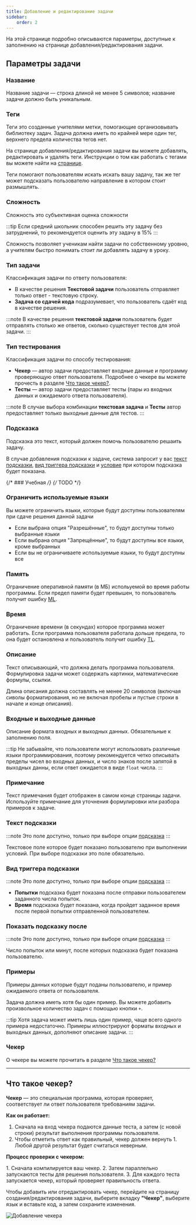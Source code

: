 ```yaml
---
title: Добавление и редактирование задачи
sidebar:
    order: 2
---
```



<BugsDisclaimer />

На этой странице подробно описываются параметры,
доступные к заполнению на странице добавления/редактирования задачи.

## Параметры задачи
### Название
Название задачи — строка длиной не менее 5 символов;
название задачи должно быть уникальным.

### Теги
Теги это созданные учителями метки, помогающие организовывать библиотеку задач.
Задача должна иметь по крайней мере один тег, верхнего предела количества тегов нет.

На странице добавления/редактирования задачи вы можете добавлять, редактировать и удалять теги.
Инструкции о том как работать с тегами вы можете найти на [странице](/references/utilities/tags).

Теги помогают пользователям искать искать вашу задачу,
так же тег может подсказать пользователю направление в котором стоит размышлять.

### Сложность
Сложность это субъективная оценка сложности

:::tip
Если средний школьник способен решить эту задачу без затруднений,
то рекомендуется оценить эту задачу в 15%
:::

Сложность позволяет ученикам найти задачи по собственному уровню,
а учителям быстро понимать стоит ли добавлять задачу в уроку.

### Тип задачи
Классификация задачи по ответу пользователя:
- В качестве решения **Текстовой задачи** пользователь отправляет только ответ - текстовую строку.
- **Задача со сдачей кода** подразумевает, что пользователь сдаёт код в качестве решения.

:::note
В качестве решения **текстовой задачи** пользователь будет отправлять столько же ответов,
сколько существует тестов для этой задачи.
:::

### Тип тестирования
Классификация задачи по способу тестирования:
- **Чекер** — автор задачи предоставляет входные данные и программу проверяющую ответ пользователя.
Подробнее о чекере вы можете прочесть в разделе [Что такое чекер?](#что-такое-чекер).
- **Тесты** — автор задачи предоставляет тесты (пары из входных данных и ожидаемого ответа пользователя).

:::note
В случае выбора комбинации **текстовая задача** и **Тесты** автор предоставляет только выходные данные для тестов.
:::

### Подсказка
Подсказка это текст, который должен помочь пользователю решаить задачу.

В случае добавления подсказки к задаче, система запросит у вас [текст подсказки](#текст-подсказки),
[вид триггера подсказки](#вид-триггера-подсказки) и [условие](#показать-подсказку-после) при котором подсказка будет показана.

{/* ### Учебная */}
{/* TODO */}

### Ограничить используемые языки
Вы можете ограничить языки, которые будут доступны пользователям при сдаче решения данной задачи
- Если выбрана опция "Разрешённые", то будут доступны только выбранные языки
- Если выбрана опция "Запрещённые", то будут доступны все языки, кроме выбранных
- Если вы не ограничиваете используемые языки, то будут доступны все


### Память
Ограничение оперативной памяти (в МБ) испольуемой во время работы программы.
Если предел памяти будет превышен, то пользователь получит ошибку [ML](/references/tasks/attempts/additional/#ml).

### Время
Ограничение времени (в секундах) которое программа может работать.
Если программа пользователя работала дольше предела, то она будет остановлена и пользователь получит ошибку [TL](/references/tasks/attempts/additional/#tl).

### Описание
Текст описывающий, что должна делать программа пользователя.
Формулировка задачи может содержать картинки, математические формулы, ссылки.

Длина описания должна составлять не менее 20 символов (включая сиволы форматирования, но не включая пробелы и пустые строки в начале и конце описания).

### Входные и выходные данные
Описание формата входных и выходных данных. Обязательные к заполнению поля.

:::tip
Не забывайте, что пользователи могут использовать различные языки программирования,
поэтому рекомендуется четко описывать пределы чисел во входных данных,
и число знаков после запятой в выходных данны, если ответ ожидается в виде `float` числа.
:::

### Примечание
Текст примечания будет отображен в самом конце страницы задачи.
Используйте примечание для уточнения формулировки или разбора примеров к задаче.


### Текст подсказки
:::note
Это поле доступно, только при выборе опции [подсказка](#подсказка)
:::

Текстовое поле которое будет показано пользователю при выполнении условий.
При выборе подсказки это поле обязательно.

### Вид триггера подсказки
:::note
Это поле доступно, только при выборе опции [подсказка](#подсказка)
:::
- **Попытки** подсказка будет показана после отправки пользователем заданного числа попыток.
- **Время** подсказка будет показана, когда пройдет заданное время после первой попытки отправленной пользователем.

### Показать подсказку после
:::note
Это поле доступно, только при выборе опции [подсказка](#подсказка)
:::

Число попыток или минут, после которых подсказка будет показана пользователю.


### Примеры
Примеры данных которые будут поданы пользователю,
и пример ожидаемого ответа от пользователя.

Задача должна иметь хотя бы один пример. Вы можете добавить произвольное количество задач с помощью кнопки `+`.

:::tip
Хотя задача может иметь лишь один пример, чаще всего одного примера недостаточно.
Примеры иллюстрируют форматы входных и выходных данных, дополняют описание задачи.
:::

### Чекер
О чекере вы можете прочитать в разделе [Что такое чекер?](#что-такое-чекер)


-----

## Что такое чекер?

**Чекер** — это специальная программа, которая проверяет, соответствует ли ответ пользователя требованиям задачи.

**Как он работает:**

1.  Сначала на вход чекера подаются данные теста, а затем (с новой строки) результат выполнения программы пользователя.
2.  Чтобы отметить ответ как правильный, чекер должен вернуть 1. Любой другой результат будет считаться неверным.

**Процесс проверки с чекером:**

<Steps>
1.  Сначала компилируется ваш чекер.
2.  Затем параллельно запускаются тесты для решения пользователя.
3.  Для каждого теста запускается чекер, который проверяет правильность ответа.
</Steps>

Чтобы добавить или отредактировать чекер, перейдите на страницу создания/редактирования задачи, выберите вкладку **"Чекер"**, выберите язык и вставьте код, а затем сохраните изменения.

![Добавление чекера](../../../../assets/task/checker/step-1.png)